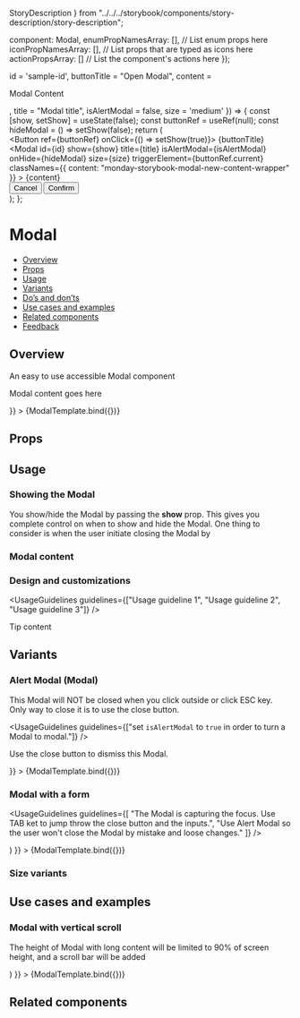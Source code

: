   StoryDescription
} from "../../../storybook/components/story-description/story-description";

  component: Modal,
  enumPropNamesArray: [], // List enum props here
  iconPropNamesArray: [], // List props that are typed as icons here
  actionPropsArray: [] // List the component's actions here
});

<Meta
  title="Feedback/Modal"
  component={Modal}
  argTypes={metaSettings.argTypes}
  decorators={metaSettings.decorators}
/>

<!--- Component template -->

[//]: # "export const modalNewTemplate = createComponentTemplate(ModalNew);"

  id = 'sample-id',
  buttonTitle = "Open Modal",
  content = <p>Modal Content</p>,
  title = "Modal title",
  isAlertModal = false,
  size = 'medium'
}) => {
  const [show, setShow] = useState(false);
  const buttonRef = useRef(null);
  const hideModal = () => setShow(false);
  return (
    <div>
      <Button ref={buttonRef} onClick={() => setShow(true)}>
        {buttonTitle}
      </Button>
      <Modal
        id={id}
        show={show}
        title={title}
        isAlertModal={isAlertModal}
        onHide={hideModal}
        size={size}
        triggerElement={buttonRef.current}
        classNames={{ content: "monday-storybook-modal-new-content-wrapper" }}
      >
        {content}
        <div className="monday-storybook-modal-new-buttons">
          <Button kind={Button.kinds.SECONDARY} onClick={hideModal}>
            Cancel
          </Button>
          <Button kind={Button.kinds.PRIMARY} onClick={hideModal}>
            Confirm
          </Button>
        </div>
      </Modal>
    </div>
  );
};

<!--- Component documentation -->

# Modal

- [Overview](#overview)
- [Props](#props)
- [Usage](#usage)
- [Variants](#variants)
- [Do’s and don’ts](#dos-and-donts)
- [Use cases and examples](#use-cases-and-examples)
- [Related components](#related-components)
- [Feedback](#feedback)

## Overview

An easy to use accessible Modal component

<Canvas>
  <Story
    name="Overview"
    args={{ title: "Modal title", buttonTitle: "open Modal", content: <p>Modal content goes here</p> }}
  >
    {ModalTemplate.bind({})}
  </Story>
</Canvas>

## Props

<ArgsTable of={Modal} />

## Usage
### Showing the Modal
You show/hide the Modal by passing the <b>show</b> prop. This gives you complete control on when to show and hide the Modal.
One thing to consider is when the user initiate closing the Modal by

### Modal content

### Design and customizations


<UsageGuidelines guidelines={["Usage guideline 1", "Usage guideline 2", "Usage guideline 3"]} />

<Tip title="Not what you were looking for?">Tip content</Tip>

## Variants

### Alert Modal (Modal)

This Modal will NOT be closed when you click outside or click ESC key. Only way to close it is to use the close button.

<UsageGuidelines guidelines={["set `isAlertModal` to `true` in order to turn a Modal to modal."]} />

<Canvas>
  <Story
    name="Alert Modal"
    args={{
      title: "Modal title",
      buttonTitle: "open Modal",
      isAlertModal: true,
      content: <p>Use the close button to dismiss this Modal.</p>
    }}
  >
    {ModalTemplate.bind({})}
  </Story>
</Canvas>

### Modal with a form

<UsageGuidelines
  guidelines={[
    "The Modal is capturing the focus. Use TAB ket to jump throw the close button and the inputs.",
    "Use Alert Modal so the user won't close the Modal by mistake and loose changes."
  ]}
/>

<Canvas>
  <Story
    name="Form Modal"
    args={{
      title: "Modal title",
      buttonTitle: "open From Modal",
      isAlertModal: true,
      content: (
        <form>
          <TextField title="Your Name" autoFocus size={TextField.sizes.MEDIUM} placeholder="John Doe" />
          <TextField title="Email" size={TextField.sizes.MEDIUM} placeholder="email@monday.com" />
          <TextField title="Email" size={TextField.sizes.MEDIUM} placeholder="email@monday.com" />
          <TextField title="Email" size={TextField.sizes.MEDIUM} placeholder="email@monday.com" />
          <TextField title="Email" size={TextField.sizes.MEDIUM} placeholder="email@monday.com" />
        </form>
      )
    }}
  >
    {ModalTemplate.bind({})}
  </Story>
</Canvas>

### Size variants

<Canvas>
  <Story name="Size variants">
    <Flex direction={Flex.directions.ROW} gap={Flex.gaps.SMALL}>
      <StoryDescription description="S" vertical align={Flex.align.START}>
        <div className="monday-storybook-loader_size-variants_container">
          <ModalTemplate size={'small'} />
        </div>
      </StoryDescription>
      <StoryDescription description="M" vertical align={Flex.align.START}>
        <div className="monday-storybook-loader_size-variants_container">
          <ModalTemplate size={'medium'} />
        </div>
      </StoryDescription>
      <StoryDescription description="L" vertical align={Flex.align.START}>
        <div className="monday-storybook-loader_size-variants_container">
          <ModalTemplate size={'large'} />
        </div>
      </StoryDescription>
      <StoryDescription description="Full Width" vertical align={Flex.align.START}>
        <div className="monday-storybook-loader_size-variants_container">
          <ModalTemplate size={'full_width'} />
        </div>
      </StoryDescription>
    </Flex>
  </Story>
</Canvas>

## Use cases and examples

### Modal with vertical scroll

The height of Modal with long content will be limited to 90% of screen height, and a scroll bar will be added

<Canvas>
  <Story
    name="Modal with vertical scroll"
    args={{
      title: "Modal title",
      buttonTitle: "open long Modal",
      content: (
        <form>
          <TextField title="Your Name" size={TextField.sizes.MEDIUM} placeholder="John Doe" />
          <TextField title="Your Name" size={TextField.sizes.MEDIUM} placeholder="John Doe" />
          <TextField title="Your Name" size={TextField.sizes.MEDIUM} placeholder="John Doe" />
          <TextField title="Your Name" size={TextField.sizes.MEDIUM} placeholder="John Doe" />
          <TextField title="Your Name" size={TextField.sizes.MEDIUM} placeholder="John Doe" />
          <TextField title="Your Name" size={TextField.sizes.MEDIUM} placeholder="John Doe" />
          <TextField title="Your Name" size={TextField.sizes.MEDIUM} placeholder="John Doe" />
          <TextField title="Your Name" size={TextField.sizes.MEDIUM} placeholder="John Doe" />
          <TextField title="Your Name" size={TextField.sizes.MEDIUM} placeholder="John Doe" />
          <TextField title="Your Name" size={TextField.sizes.MEDIUM} placeholder="John Doe" />
          <TextField title="Your Name" size={TextField.sizes.MEDIUM} placeholder="John Doe" />
          <TextField title="Your Name" size={TextField.sizes.MEDIUM} placeholder="John Doe" />
          <TextField title="Your Name" size={TextField.sizes.MEDIUM} placeholder="John Doe" />
          <TextField title="Your Name" size={TextField.sizes.MEDIUM} placeholder="John Doe" />
          <TextField title="Your Name" size={TextField.sizes.MEDIUM} placeholder="John Doe" />
          <TextField title="Your Name" size={TextField.sizes.MEDIUM} placeholder="John Doe" />
          <TextField title="Your Name" size={TextField.sizes.MEDIUM} placeholder="John Doe" />
          <TextField title="Email" size={TextField.sizes.MEDIUM} placeholder="email@monday.com" />
          <TextField title="Email" size={TextField.sizes.MEDIUM} placeholder="email@monday.com" />
          <TextField title="Email" size={TextField.sizes.MEDIUM} placeholder="email@monday.com" />
          <TextField title="Email" size={TextField.sizes.MEDIUM} placeholder="email@monday.com" />
          <TextField title="Email" size={TextField.sizes.MEDIUM} placeholder="email@monday.com" />
          <TextField title="Email" size={TextField.sizes.MEDIUM} placeholder="email@monday.com" />
          <TextField title="Email" size={TextField.sizes.MEDIUM} placeholder="email@monday.com" />
          <TextField title="Email" size={TextField.sizes.MEDIUM} placeholder="email@monday.com" />
          <TextField title="Email" size={TextField.sizes.MEDIUM} placeholder="email@monday.com" />
          <TextField title="Email" size={TextField.sizes.MEDIUM} placeholder="email@monday.com" />
          <TextField title="Email" size={TextField.sizes.MEDIUM} placeholder="email@monday.com" />
          <TextField title="Email" size={TextField.sizes.MEDIUM} placeholder="email@monday.com" />
          <TextField title="Email" size={TextField.sizes.MEDIUM} placeholder="email@monday.com" />
          <TextField title="Email" size={TextField.sizes.MEDIUM} placeholder="email@monday.com" />
          <TextField title="Email" size={TextField.sizes.MEDIUM} placeholder="email@monday.com" />
          <TextField title="Email" size={TextField.sizes.MEDIUM} placeholder="email@monday.com" />
          <TextField title="Email" size={TextField.sizes.MEDIUM} placeholder="email@monday.com" />
          <TextField title="Email" size={TextField.sizes.MEDIUM} placeholder="email@monday.com" />
          <TextField title="Email" size={TextField.sizes.MEDIUM} placeholder="email@monday.com" />
        </form>
      )
    }}
  >
    {ModalTemplate.bind({})}
  </Story>
</Canvas>

## Related components

[//]: # "<RelatedComponents componentsNames={[]} />"
